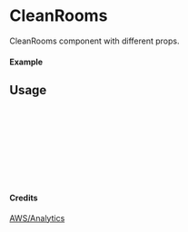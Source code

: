 
<Meta of={CleanRooms} title="AWS/Analytics/CleanRooms" />

# CleanRooms

CleanRooms component with different props.

#### Example

<Canvas of={CleanRooms.Primary} />

## Usage

```ts
import { CleanRooms } from "yadl-ui";

const Example = () => {
  return (
      <CleanRooms />
  );
};

export default Example;
```

#### Credits
[AWS/Analytics](https://aws-icons.com/)
